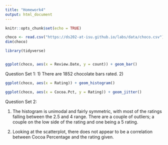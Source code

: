 ```yaml
---
title: "Homework4"
output: html_document
---
```


```r
knitr::opts_chunk$set(echo = TRUE)
```


```r
choco <- read.csv("https://ds202-at-isu.github.io/labs/data/choco.csv")
dim(choco)

library(tidyverse)


ggplot(choco, aes(x = Review.Date, y = count)) + geom_bar()
```

Question Set 1:
1) There are 1852 chocolate bars rated.
2) 



```r
ggplot(choco, aes(x = Rating)) + geom_histogram()

ggplot(choco, aes(x = Cocoa.Pct, y = Rating)) + geom_jitter()
```

Question Set 2:

1) The histogram is unimodal and fairly symmetric, with most of the ratings falling between the 2.5 and 4 range. There are a couple of outliers; a couple on the low side of the rating and one being a 5 rating. 

2) Looking at the scatterplot, there does not appear to be a correlation between Cocoa Percentage and the rating given. 